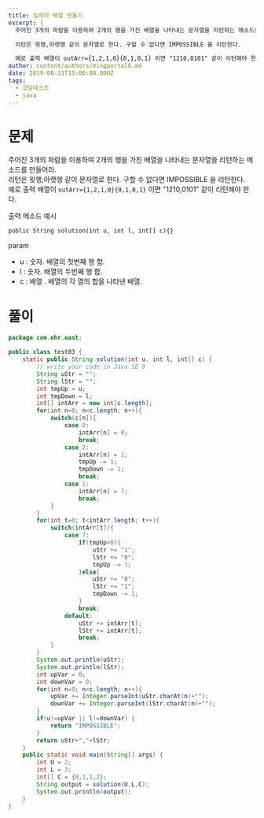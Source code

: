 ```yaml
---
title: 임의의 배열 만들기
excerpt: |
  주어진 3개의 파람을 이용하여 2개의 행을 가진 배열을 나타내는 문자열을 리턴하는 메소드를 만들어라.

  리턴은 윗행,아랫행 같이 문자열로 한다. 구할 수 없다면 IMPOSSIBLE 을 리턴한다.

  예로 출력 배열이 outArr={1,2,1,0}{0,1,0,1} 이면 "1210,0101" 같이 리턴해야 한다.
author: content/authors/mingportal0.md
date: 2019-08-31T15:00:00.000Z
tags:
  - 코딩테스트
  - java
---
```


# 문제

주어진 3개의 파람을 이용하여 2개의 행을 가진 배열을 나타내는 문자열을 리턴하는 메소드를 만들어라.<br />
리턴은 윗행,아랫행 같이 문자열로 한다. 구할 수 없다면 IMPOSSIBLE 을 리턴한다.<br />
예로 출력 배열이 `outArr={1,2,1,0}{0,1,0,1}` 이면 "1210,0101" 같이 리턴해야 한다.<br />

출력 메소드 예시

`public String solution(int u, int l, int[] c){}`

param

* u : 숫자. 배열의 첫번째 행 합.
* l : 숫자. 배열의 두번째 행 합.
* c : 배열 . 배열의 각 열의 합을 나타낸 배열.

# 풀이

```java
package com.ehr.east;

public class test03 {
	static public String solution(int u, int l, int[] c) {
		// write your code in Java SE 8
		String uStr = "";
        String lStr = "";
        int tmpUp = u;
        int tmpDown = l;
        int[] intArr = new int[c.length];
        for(int n=0; n<c.length; n++){
            switch(c[n]){
                case 0:
                    intArr[n] = 0;
                    break;
                case 2:
                    intArr[n] = 1;
                    tmpUp -= 1;
                    tmpDown -= 1;
                    break;
                case 1:
                    intArr[n] = 7;
                    break;
            }
        }
        for(int t=0; t<intArr.length; t++){
            switch(intArr[t]){
                case 7:
                    if(tmpUp>0){
                        uStr += "1";
                		lStr += "0";
                		tmpUp -= 1;
                    }else{
                        uStr += "0";
                		lStr += "1";
                		tmpDown -= 1;
                    }
                    break;
                default:
                    uStr += intArr[t];
                	lStr += intArr[t];
                    break;
            }
        }
        System.out.println(uStr);
        System.out.println(lStr);
        int upVar = 0;
        int downVar = 0;
        for(int n=0; n<c.length; n++){
        	upVar += Integer.parseInt(uStr.charAt(n)+"");
        	downVar += Integer.parseInt(lStr.charAt(n)+"");
        }
        if(u!=upVar || l!=downVar) {
        	return "IMPOSSIBLE";
        }
        return uStr+","+lStr;
	}
	public static void main(String[] args) {
		int U = 2;
		int L = 3;
		int[] C = {0,1,1,2};
		String output = solution(U,L,C);
		System.out.println(output);
	}
}
```
